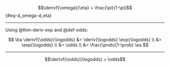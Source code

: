 :::{#lem-d_omega-d_eta}

$$\derivf{\omega}{\eta} = \frac{\pi}{1-\pi}$${#eq-d_omega-d_eta}

:::

---

::: proof

Using @thm-deriv-exp and @def-odds:

$$
\ba
\derivf{\odds}{\logodds} &=  \deriv{\logodds} \exp{\logodds}
\\
&= \exp{\logodds}
\\
&= \odds
\\
&= \frac{\prob}{1-\prob}
\ea
$$

:::

---

:::{#cor-d_omega-d_eta}
$$\derivf{\odds}{\logodds} = \odds$$

:::
